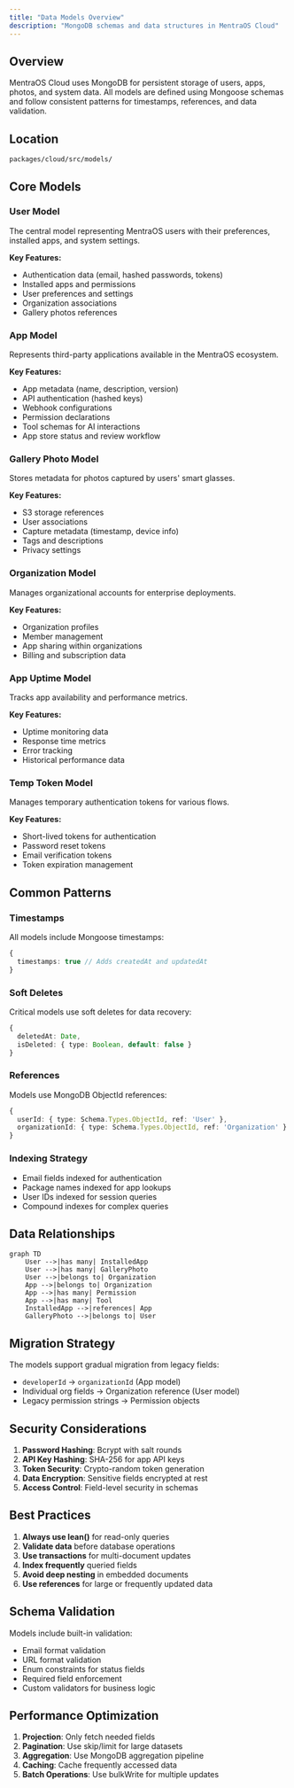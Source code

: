 ```yaml
---
title: "Data Models Overview"
description: "MongoDB schemas and data structures in MentraOS Cloud"
---
```


## Overview

MentraOS Cloud uses MongoDB for persistent storage of users, apps, photos, and system data. All models are defined using Mongoose schemas and follow consistent patterns for timestamps, references, and data validation.

## Location

`packages/cloud/src/models/`

## Core Models

### User Model
The central model representing MentraOS users with their preferences, installed apps, and system settings.

**Key Features:**
- Authentication data (email, hashed passwords, tokens)
- Installed apps and permissions
- User preferences and settings
- Organization associations
- Gallery photos references

### App Model
Represents third-party applications available in the MentraOS ecosystem.

**Key Features:**
- App metadata (name, description, version)
- API authentication (hashed keys)
- Webhook configurations
- Permission declarations
- Tool schemas for AI interactions
- App store status and review workflow

### Gallery Photo Model
Stores metadata for photos captured by users' smart glasses.

**Key Features:**
- S3 storage references
- User associations
- Capture metadata (timestamp, device info)
- Tags and descriptions
- Privacy settings

### Organization Model
Manages organizational accounts for enterprise deployments.

**Key Features:**
- Organization profiles
- Member management
- App sharing within organizations
- Billing and subscription data

### App Uptime Model
Tracks app availability and performance metrics.

**Key Features:**
- Uptime monitoring data
- Response time metrics
- Error tracking
- Historical performance data

### Temp Token Model
Manages temporary authentication tokens for various flows.

**Key Features:**
- Short-lived tokens for authentication
- Password reset tokens
- Email verification tokens
- Token expiration management

## Common Patterns

### Timestamps
All models include Mongoose timestamps:
```typescript
{
  timestamps: true // Adds createdAt and updatedAt
}
```

### Soft Deletes
Critical models use soft deletes for data recovery:
```typescript
{
  deletedAt: Date,
  isDeleted: { type: Boolean, default: false }
}
```

### References
Models use MongoDB ObjectId references:
```typescript
{
  userId: { type: Schema.Types.ObjectId, ref: 'User' },
  organizationId: { type: Schema.Types.ObjectId, ref: 'Organization' }
}
```

### Indexing Strategy
- Email fields indexed for authentication
- Package names indexed for app lookups
- User IDs indexed for session queries
- Compound indexes for complex queries

## Data Relationships

```mermaid
graph TD
    User -->|has many| InstalledApp
    User -->|has many| GalleryPhoto
    User -->|belongs to| Organization
    App -->|belongs to| Organization
    App -->|has many| Permission
    App -->|has many| Tool
    InstalledApp -->|references| App
    GalleryPhoto -->|belongs to| User
```

## Migration Strategy

The models support gradual migration from legacy fields:
- `developerId` → `organizationId` (App model)
- Individual org fields → Organization reference (User model)
- Legacy permission strings → Permission objects

## Security Considerations

1. **Password Hashing**: Bcrypt with salt rounds
2. **API Key Hashing**: SHA-256 for app API keys
3. **Token Security**: Crypto-random token generation
4. **Data Encryption**: Sensitive fields encrypted at rest
5. **Access Control**: Field-level security in schemas

## Best Practices

1. **Always use lean()** for read-only queries
2. **Validate data** before database operations
3. **Use transactions** for multi-document updates
4. **Index frequently** queried fields
5. **Avoid deep nesting** in embedded documents
6. **Use references** for large or frequently updated data

## Schema Validation

Models include built-in validation:
- Email format validation
- URL format validation
- Enum constraints for status fields
- Required field enforcement
- Custom validators for business logic

## Performance Optimization

1. **Projection**: Only fetch needed fields
2. **Pagination**: Use skip/limit for large datasets
3. **Aggregation**: Use MongoDB aggregation pipeline
4. **Caching**: Cache frequently accessed data
5. **Batch Operations**: Use bulkWrite for multiple updates